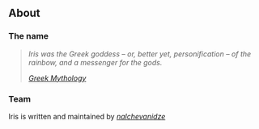 

<SEO title="About" />

## About

### The name

> _Iris was the Greek goddess – or, better yet, personification – of the rainbow, and a messenger for the gods._
>
> _[Greek Mythology](https://www.greekmythology.com/Other_Gods/Iris/iris.html)_

### Team

Iris is written and maintained by [_nalchevanidze_](https://github.com/nalchevanidze)
